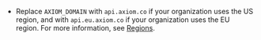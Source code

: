 - Replace `AXIOM_DOMAIN` with `api.axiom.co` if your organization uses the US region, and with `api.eu.axiom.co` if your organization uses the EU region. For more information, see [Regions](/reference/regions).